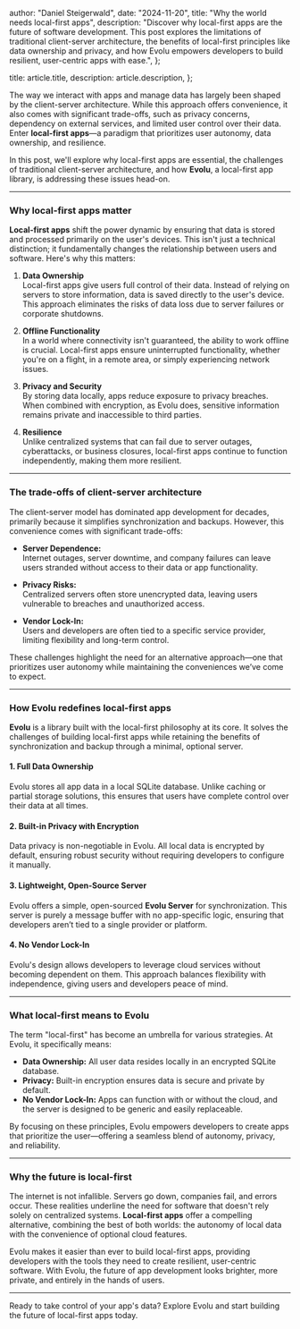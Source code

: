 
  author: "Daniel Steigerwald",
  date: "2024-11-20",
  title: "Why the world needs local-first apps",
  description:
    "Discover why local-first apps are the future of software development. This post explores the limitations of traditional client-server architecture, the benefits of local-first principles like data ownership and privacy, and how Evolu empowers developers to build resilient, user-centric apps with ease.",
};

  title: article.title,
  description: article.description,
};


The way we interact with apps and manage data has largely been shaped by the client-server architecture. While this approach offers convenience, it also comes with significant trade-offs, such as privacy concerns, dependency on external services, and limited user control over their data. Enter **local-first apps**—a paradigm that prioritizes user autonomy, data ownership, and resilience.

In this post, we'll explore why local-first apps are essential, the challenges of traditional client-server architecture, and how **Evolu**, a local-first app library, is addressing these issues head-on.

---

### Why local-first apps matter

**Local-first apps** shift the power dynamic by ensuring that data is stored and processed primarily on the user's devices. This isn't just a technical distinction; it fundamentally changes the relationship between users and software. Here's why this matters:

1. **Data Ownership**  
   Local-first apps give users full control of their data. Instead of relying on servers to store information, data is saved directly to the user's device. This approach eliminates the risks of data loss due to server failures or corporate shutdowns.

2. **Offline Functionality**  
   In a world where connectivity isn't guaranteed, the ability to work offline is crucial. Local-first apps ensure uninterrupted functionality, whether you're on a flight, in a remote area, or simply experiencing network issues.

3. **Privacy and Security**  
   By storing data locally, apps reduce exposure to privacy breaches. When combined with encryption, as Evolu does, sensitive information remains private and inaccessible to third parties.

4. **Resilience**  
   Unlike centralized systems that can fail due to server outages, cyberattacks, or business closures, local-first apps continue to function independently, making them more resilient.

---

### The trade-offs of client-server architecture

The client-server model has dominated app development for decades, primarily because it simplifies synchronization and backups. However, this convenience comes with significant trade-offs:

- **Server Dependence:**  
  Internet outages, server downtime, and company failures can leave users stranded without access to their data or app functionality.
- **Privacy Risks:**  
  Centralized servers often store unencrypted data, leaving users vulnerable to breaches and unauthorized access.

- **Vendor Lock-In:**  
  Users and developers are often tied to a specific service provider, limiting flexibility and long-term control.

These challenges highlight the need for an alternative approach—one that prioritizes user autonomy while maintaining the conveniences we’ve come to expect.

---

### How Evolu redefines local-first apps

**Evolu** is a library built with the local-first philosophy at its core. It solves the challenges of building local-first apps while retaining the benefits of synchronization and backup through a minimal, optional server.

#### 1. **Full Data Ownership**

Evolu stores all app data in a local SQLite database. Unlike caching or partial storage solutions, this ensures that users have complete control over their data at all times.

#### 2. **Built-in Privacy with Encryption**

Data privacy is non-negotiable in Evolu. All local data is encrypted by default, ensuring robust security without requiring developers to configure it manually.

#### 3. **Lightweight, Open-Source Server**

Evolu offers a simple, open-sourced **Evolu Server** for synchronization. This server is purely a message buffer with no app-specific logic, ensuring that developers aren’t tied to a single provider or platform.

#### 4. **No Vendor Lock-In**

Evolu's design allows developers to leverage cloud services without becoming dependent on them. This approach balances flexibility with independence, giving users and developers peace of mind.

---

### What local-first means to Evolu

The term "local-first" has become an umbrella for various strategies. At Evolu, it specifically means:

- **Data Ownership:** All user data resides locally in an encrypted SQLite database.
- **Privacy:** Built-in encryption ensures data is secure and private by default.
- **No Vendor Lock-In:** Apps can function with or without the cloud, and the server is designed to be generic and easily replaceable.

By focusing on these principles, Evolu empowers developers to create apps that prioritize the user—offering a seamless blend of autonomy, privacy, and reliability.

---

### Why the future is local-first

The internet is not infallible. Servers go down, companies fail, and errors occur. These realities underline the need for software that doesn't rely solely on centralized systems. **Local-first apps** offer a compelling alternative, combining the best of both worlds: the autonomy of local data with the convenience of optional cloud features.

Evolu makes it easier than ever to build local-first apps, providing developers with the tools they need to create resilient, user-centric software. With Evolu, the future of app development looks brighter, more private, and entirely in the hands of users.

---

Ready to take control of your app's data? Explore Evolu and start building the future of local-first apps today.
